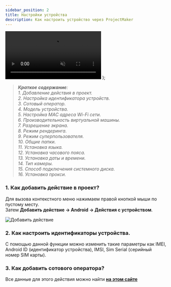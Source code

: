 ```yaml
---
sidebar_position: 2
title: Настройки устройства
description: Как настроить устройство через ProjectMaker
---
```


  <video controls playsInline muted preload="auto" className='docsVideo'>
    <source src={source} type="video/mp4" />
</video>
); 

> ***Краткое содержание**:*  
> *1. Добавление действия в проект.  
> 2. Настройка идентификатора устройств.  
> 3. Сотовый оператор.  
> 4. Модель устройства.  
> 5. Настройка MAC адреса Wi-Fi сети.  
> 6. Производительность виртуальной машины.    
> 7. Разрешение экрана.  
> 8. Режим рендеринга.  
> 9. Режим суперпользователя.  
> 10. Общие папки.  
> 11. Установка языка.  
> 12. Установка часового пояса.  
> 13. Установка даты и времени.  
> 14. Тип камеры.  
> 15. Способ подключения системного диска.  
> 16. Установка прокси.*  

### 1. Как добавить действие в проект?  

Для вызова контекстного меню нажимаем правой кнопкой мыши по пустому месту.  
Затем **Добавить действие → Android → Действия с устройством**.  

![Добавить действие](./assets/action/action_pic0.png)  

### 2. Как настроить идентификаторы устройства.  

С помощью данной функции можно изменить такие параметры как IMEI, Android ID (идентификатор устройства), IMSI, Sim Serial (серийный номер SIM карты).  

### 3. Как добавить сотового оператора?  

Все данные для этого действия можно найти [**на этом сайте**](https://www.mcc-mnc.com/) 